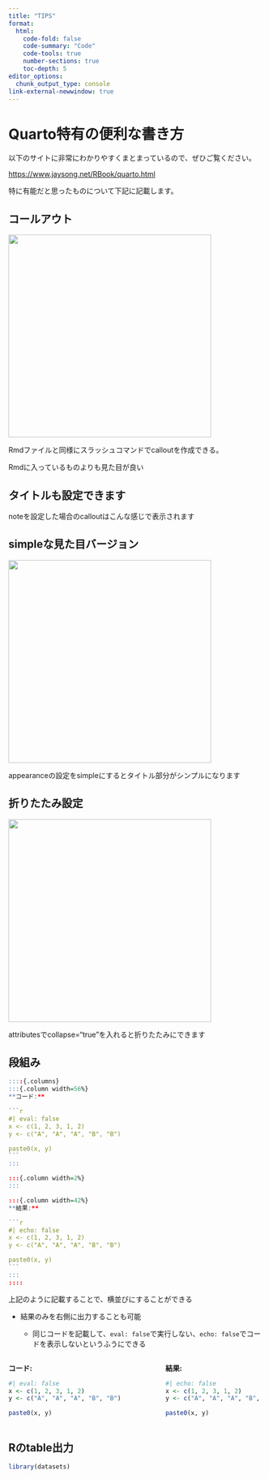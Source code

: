 ```yaml
---
title: "TIPS"
format:
  html:
    code-fold: false
    code-summary: "Code"
    code-tools: true
    number-sections: true
    toc-depth: 5
editor_options:
  chunk_output_type: console
link-external-newwindow: true
---
```


# Quarto特有の便利な書き方

以下のサイトに非常にわかりやすくまとまっているので、ぜひご覧ください。

<https://www.jaysong.net/RBook/quarto.html>

特に有能だと思ったものについて下記に記載します。

## コールアウト

![](images/スクリーンショット%202024-05-26%2015.06.51.png){width="400"}

Rmdファイルと同様にスラッシュコマンドでcalloutを作成できる。

Rmdに入っているものよりも見た目が良い

::: callout-note
## タイトルも設定できます

noteを設定した場合のcalloutはこんな感じで表示されます
:::

::: {.callout-note appearance="simple"}
## simpleな見た目バージョン

![](images/スクリーンショット%202024-05-26%2015.08.48.png){width="400"}

appearanceの設定をsimpleにするとタイトル部分がシンプルになります
:::

::: {.callout-important collapse="true"}
## 折りたたみ設定

![](images/スクリーンショット%202024-05-26%2015.11.56.png){width="400"}

attributesでcollapse="true"を入れると折りたたみにできます
:::

## 段組み

```` r
::::{.columns}
:::{.column width=56%}
**コード:**

```r
#| eval: false
x <- c(1, 2, 3, 1, 2)
y <- c("A", "A", "A", "B", "B")

paste0(x, y)
```
:::

:::{.column width=2%}
:::

:::{.column width=42%}
**結果:**

```r
#| echo: false
x <- c(1, 2, 3, 1, 2)
y <- c("A", "A", "A", "B", "B")

paste0(x, y)
```
:::
::::
````

上記のように記載することで、横並びにすることができる

-   結果のみを右側に出力することも可能

    -   同じコードを記載して、`eval: false`で実行しない、`echo: false`でコードを表示しないというふうにできる

::: columns
::: {.column width="56%"}
**コード:**

```r
#| eval: false
x <- c(1, 2, 3, 1, 2)
y <- c("A", "A", "A", "B", "B")

paste0(x, y)
```
:::

::: {.column width="2%"}
:::

::: {.column width="42%"}
**結果:**

```r
#| echo: false
x <- c(1, 2, 3, 1, 2)
y <- c("A", "A", "A", "B", "B")

paste0(x, y)
```
:::
:::

## Rのtable出力

```r
library(datasets)
```

